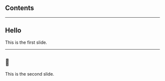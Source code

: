 ## Contents

<!-- contents -->

---

## Hello

This is the first slide.

<!-- note
this is a speaker note
-->

---

## 🤭


This is the second slide.

<Sample />
